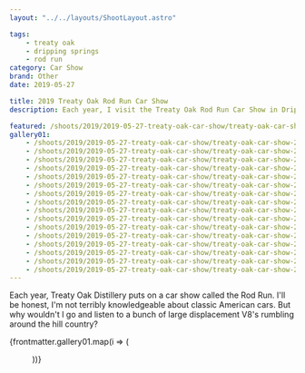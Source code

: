 ```yaml
---
layout: "../../layouts/ShootLayout.astro"

tags:
    - treaty oak
    - dripping springs
    - rod run
category: Car Show
brand: Other
date: 2019-05-27

title: 2019 Treaty Oak Rod Run Car Show
description: Each year, I visit the Treaty Oak Rod Run Car Show in Dripping Springs, TX

featured: /shoots/2019/2019-05-27-treaty-oak-car-show/treaty-oak-car-show-2019_005.jpg
gallery01:
    - /shoots/2019/2019-05-27-treaty-oak-car-show/treaty-oak-car-show-2019_001.jpg
    - /shoots/2019/2019-05-27-treaty-oak-car-show/treaty-oak-car-show-2019_002.jpg
    - /shoots/2019/2019-05-27-treaty-oak-car-show/treaty-oak-car-show-2019_003.jpg
    - /shoots/2019/2019-05-27-treaty-oak-car-show/treaty-oak-car-show-2019_004.jpg
    - /shoots/2019/2019-05-27-treaty-oak-car-show/treaty-oak-car-show-2019_005.jpg
    - /shoots/2019/2019-05-27-treaty-oak-car-show/treaty-oak-car-show-2019_006.jpg
    - /shoots/2019/2019-05-27-treaty-oak-car-show/treaty-oak-car-show-2019_007.jpg
    - /shoots/2019/2019-05-27-treaty-oak-car-show/treaty-oak-car-show-2019_008.jpg
    - /shoots/2019/2019-05-27-treaty-oak-car-show/treaty-oak-car-show-2019_009.jpg
    - /shoots/2019/2019-05-27-treaty-oak-car-show/treaty-oak-car-show-2019_010.jpg
    - /shoots/2019/2019-05-27-treaty-oak-car-show/treaty-oak-car-show-2019_011.jpg
    - /shoots/2019/2019-05-27-treaty-oak-car-show/treaty-oak-car-show-2019_012.jpg
    - /shoots/2019/2019-05-27-treaty-oak-car-show/treaty-oak-car-show-2019_013.jpg
    - /shoots/2019/2019-05-27-treaty-oak-car-show/treaty-oak-car-show-2019_014.jpg
    - /shoots/2019/2019-05-27-treaty-oak-car-show/treaty-oak-car-show-2019_015.jpg
    - /shoots/2019/2019-05-27-treaty-oak-car-show/treaty-oak-car-show-2019_016.jpg
---
```



Each year, Treaty Oak Distillery puts on a car show called the Rod Run. I'll be honest, I'm not terribly knowledgeable about classic American cars. But why wouldn't I go and listen to a bunch of large displacement V8's rumbling around the hill country?

{frontmatter.gallery01.map(i => (<Figure src={i} />))}
